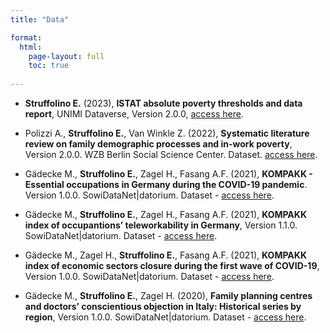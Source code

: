 ```yaml
---
title: "Data"

format:
  html:
    page-layout: full
    toc: true
    
---
```


- **Struffolino E.** (2023), **ISTAT absolute poverty thresholds and data report**, UNIMI Dataverse, Version 2.0.0, [access here](https://dataverse.unimi.it/dataset.xhtml?persistentId=doi:10.13130/RD_UNIMI/0UAGDY).

- Polizzi A., **Struffolino E.**, Van Winkle Z. (2022), **Systematic literature review on family demographic processes and in-work poverty**, Version 2.0.0. WZB Berlin Social Science Center. Dataset. [access here](https://doi.org/10.7802/2366).

- Gädecke M., **Struffolino E.**, Zagel H., Fasang A.F. (2021), **KOMPAKK - Essential occupations in Germany during the COVID-19 pandemic**. Version 1.0.0. SowiDataNet|datorium. Dataset - [access here](https://doi.org/10.7802/2283).

- Gädecke M., **Struffolino E.**, Zagel H., Fasang A.F. (2021), **KOMPAKK index of occupantions’ teleworkability in Germany**, Version 1.1.0. SowiDataNet|datorium. Dataset - [access here](https://doi.org/10.7802/2286).

- Gädecke M., Zagel H., **Struffolino E.**, Fasang A.F. (2021), **KOMPAKK index of economic sectors closure during the first wave of COVID-19**, Version 1.0.0. SowiDataNet|datorium. Dataset - [access here](https://doi.org/10.7802/2247).

- Gädecke M., **Struffolino E.**, Zagel H. (2020), **Family planning centres and doctors’ conscientious objection in Italy: Historical series by region**, Version 1.0.0. SowiDataNet|datorium. Dataset - [access here](https://doi.org/10.7802/1.2031).

